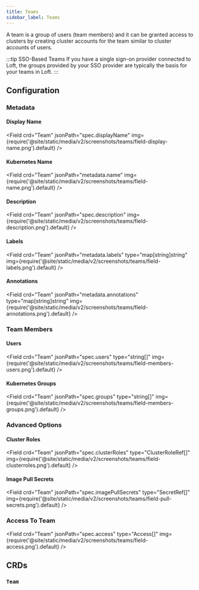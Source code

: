 ```yaml
---
title: Teams
sidebar_label: Teams
---
```




A team is a group of users (team members) and it can be granted access to clusters by creating cluster accounts for the team similar to cluster accounts of users.

:::tip SSO-Based Teams
If you have a single sign-on provider connected to Loft, the groups provided by your SSO provider are typically the basis for your teams in Loft.
:::


## Configuration

### Metadata

#### Display Name
<Field crd="Team" jsonPath="spec.displayName" img={require('@site/static/media/v2/screenshots/teams/field-display-name.png').default} />

#### Kubernetes Name
<Field crd="Team" jsonPath="metadata.name" img={require('@site/static/media/v2/screenshots/teams/field-name.png').default} />

#### Description
<Field crd="Team" jsonPath="spec.description" img={require('@site/static/media/v2/screenshots/teams/field-description.png').default} />

#### Labels
<Field crd="Team" jsonPath="metadata.labels" type="map[string]string" img={require('@site/static/media/v2/screenshots/teams/field-labels.png').default} />

#### Annotations
<Field crd="Team" jsonPath="metadata.annotations" type="map[string]string" img={require('@site/static/media/v2/screenshots/teams/field-annotations.png').default} />


### Team Members

#### Users
<Field crd="Team" jsonPath="spec.users" type="string[]" img={require('@site/static/media/v2/screenshots/teams/field-members-users.png').default} />

#### Kubernetes Groups
<Field crd="Team" jsonPath="spec.groups" type="string[]" img={require('@site/static/media/v2/screenshots/teams/field-members-groups.png').default} />


### Advanced Options

#### Cluster Roles
<Field crd="Team" jsonPath="spec.clusterRoles" type="ClusterRoleRef[]" img={require('@site/static/media/v2/screenshots/teams/field-clusterroles.png').default} />

#### Image Pull Secrets
<Field crd="Team" jsonPath="spec.imagePullSecrets" type="SecretRef[]" img={require('@site/static/media/v2/screenshots/teams/field-pull-secrets.png').default} />


### Access To Team
<Field crd="Team" jsonPath="spec.access" type="Access[]" img={require('@site/static/media/v2/screenshots/teams/field-access.png').default} />


## CRDs

### `Team`
<APISpec pointer="#/components/schemas/com.github.loft-sh.api.pkg.apis.management.v1.Team" />

